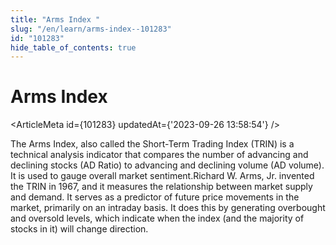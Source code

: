 ```yaml
---
title: "Arms Index "
slug: "/en/learn/arms-index--101283"
id: "101283"
hide_table_of_contents: true
---
```



# Arms Index 

<ArticleMeta id={101283} updatedAt={'2023-09-26 13:58:54'} />
<div className='border-solid border-b border-t-0 my-4 border-[var(--ifm-color-gray-300)]' />

The Arms Index, also called the Short-Term Trading Index (TRIN) is a technical analysis indicator that compares the number of advancing and declining stocks (AD Ratio) to advancing and declining volume (AD volume). It is used to gauge overall market sentiment.Richard W. Arms, Jr. invented the TRIN in 1967, and it measures the relationship between market supply and demand. It serves as a predictor of future price movements in the market, primarily on an intraday basis. It does this by generating overbought and oversold levels, which indicate when the index (and the majority of stocks in it) will change direction.
